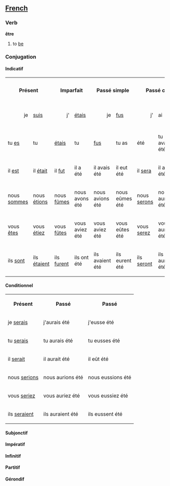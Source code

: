 ==[[French]]==
===Verb===

'''être'''

# to [[be]]

===Conjugation===
====Indicatif====

<table>
<tr><th colspan=2>Présent</th><th colspan=2>Imparfait</th><th colspan=2>Passé simple</th><th colspan=3>Passé composé</th><th colspan=3>Plus-que-parfait</th><th colspan=3>Passé antérieur</th><th colspan=2>Futur simple</th><th colspan=2>Futur antérieur</th><th colspan=2>Futur proche</th></tr>
<tr><td align="right">je</td><td>[[suis]]</td><td align="right">j'</td><td>[[étais]]</td><td align="right">je</td><td>[[fus]]</td><td align="right">j'</td><td>ai</td><td>été</td><td align="right">j'</td><td>avais</td><td>été</td><td align="right">j'</td><td>eus</td><td>été</td><td align="right">je</td><td>[[serai]]</td><td align="right">j'</td><td>aurai été</td><td align="right">je</td><td>vais être</td></tr>
<tr><td>tu [[es]]</td><td>tu</td><td>[[étais]]</td><td>tu</td><td>[[fus]]</td><td>tu as</td><td>été</td><td>tu avais été</td><td>tu eus été</td><td>tu [[seras]]</td><td>tu auras été</td><td>tu vas être</td></tr>
<tr><td>il [[est]]</td><td>il [[était]]</td><td>il [[fut]]</td><td>il a été</td><td>il avais été</td><td>il eut été</td><td>il [[sera]]</td><td>il aura été</td><td>il va être</td></tr>
<tr><td>nous [[sommes]]</td><td>nous [[étions]]</td><td>nous [[fûmes]]</td><td>nous avons été</td><td>nous avions été</td><td>nous eûmes été</td><td>nous [[serons]]</td><td>nous aurons été</td><td>nous allons être</td></tr>
<tr><td>vous [[êtes]]</td><td>vous [[étiez]]</td><td>vous [[fûtes]]</td><td>vous aviez été</td><td>vous aviez été</td><td>vous eûtes été</td><td> vous [[serez]]</td><td>vous aurez été</td><td>vous allez être</td></tr>
<tr><td>ils [[sont]]</td><td>ils [[étaient]]</td><td>ils [[furent]]</td><td>ils ont été</td><td>ils avaient été</td><td>ils eurent été</td><td>ils [[seront]]</td><td>ils auront été</td><td>ils vont être</td></tr>
</table>
====Conditionnel====
<table>
<tr><th>Présent</th><th>Passé</th><th>Passé</th></tr>
<tr><td>je [[serais]]</td><td>j'aurais été</td><td>j'eusse été</td></tr>
<tr><td>tu [[serais]]</td><td>tu aurais été</td><td>tu eusses été</td></tr>
<tr><td>il [[serait]]</td><td>il aurait été</td><td>il eût été</td></tr>
<tr><td>nous [[serions]]</td><td>nous aurions été</td><td>nous eussions été</td></tr>
<tr><td>vous [[seriez]]</td><td>vous auriez été</td><td>vous eussiez été</td></tr>
<tr><td>ils [[seraient]]</td><td>ils auraient été</td><td>ils eussent été</td></tr>
</table>
====Subjonctif====
====Impératif====
====Infinitif====
====Partitif====
====Gérondif====